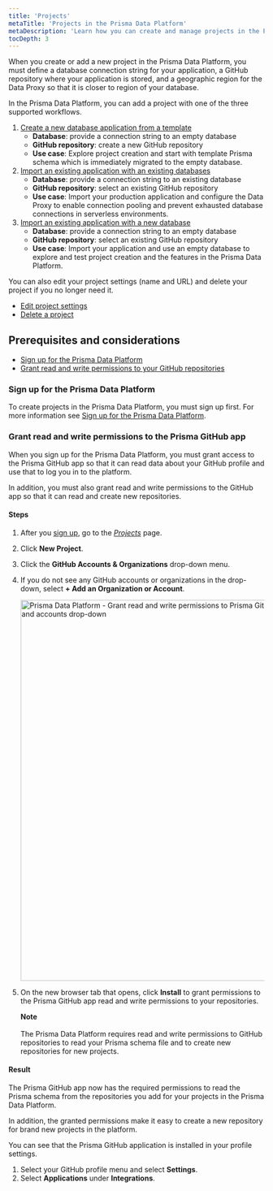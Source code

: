 ```yaml
---
title: 'Projects'
metaTitle: 'Projects in the Prisma Data Platform'
metaDescription: 'Learn how you can create and manage projects in the Prisma Data Platform'
tocDepth: 3
---
```


<TopBlock>

When you create or add a new project in the Prisma Data Platform, you must define a database connection string for your application, a GitHub repository where your application is stored, and a geographic region for the Data Proxy so that it is closer to region of your database.

In the Prisma Data Platform, you can add a project with one of the three supported workflows.

1. [Create a new database application from a template](#create-a-new-project-with-a-new-repository-and-a-new-database)
    * **Database**: provide a connection string to an empty database
    * **GitHub repository**: create a new GitHub repository
    * **Use case**: Explore project creation and start with template Prisma schema which is immediately migrated to the empty database.
2. [Import an existing application with an existing databases](#import-an-existing-project-with-an-existing-repository-and-database)
    * **Database**: provide a connection string to an existing database
    * **GitHub repository**: select an existing GitHub repository
    * **Use case**: Import your production application and configure the Data Proxy to enable connection pooling and prevent exhausted database connections in serverless environments.
3. [Import an existing application with a new database]()
    * **Database**: provide a connection string to an empty database
    * **GitHub repository**: select an existing GitHub repository
    * **Use case**: Import your application and use an empty database to explore and test project creation and the features in the Prisma Data Platform.

You can also edit your project settings (name and URL) and delete your project if you no longer need it.

* [Edit project settings](/data-platform/projects/edit-settings)
* [Delete a project](/data-platform/projects/delete-project)

</TopBlock>

## Prerequisites and considerations

* [Sign up for the Prisma Data Platform](data-platform/create-manage-projects#sign-up-for-the-prisma-data-platform)
* [Grant read and write permissions to your GitHub repositories](/data-platform/create-manage-projects#grant-read-and-write-permissions-to-the-prisma-github-app)

### Sign up for the Prisma Data Platform

To create projects in the Prisma Data Platform, you must sign up first. For more information see [Sign up for the Prisma Data Platform](/data-platform/accounts#sign-up-for-the-prisma-data-platform).

### Grant read and write permissions to the Prisma GitHub app

When you sign up for the Prisma Data Platform, you must grant access to the Prisma GitHub app so that it can read data about your GitHub profile and use that to log you in to the platform.

In addition, you must also grant read and write permissions to the GitHub app so that it can read and create new repositories.

#### Steps

1. After you [sign up](/data-platform/accounts#sign-up-for-the-prisma-data-platform), go to the [_Projects_](https://cloud.prisma.io/projects) page.
2. Click **New Project**.
2. Click the **GitHub Accounts & Organizations** drop-down menu.
3. If you do not see any GitHub accounts or organizations in the drop-down, select **+ Add an Organization or Account**.

    <img
        src="https://res.cloudinary.com/prismaio/image/upload/v1666309163/docs/pdp/create-manage-projects/grant-repo-permissions-prisma-github-01-click-github-org-accounts_n0ib1g.png"
        alt="Prisma Data Platform - Grant read and write permissions to Prisma GitHub app  - Step 01 - Click the Add orgs and accounts drop-down"
        width="750px"
    />
        
4. On the new browser tab that opens, click **Install** to grant permissions to the Prisma GitHub app read and write permissions to your repositories.

    <Admonition>

    **Note**<br /><br />
    The Prisma Data Platform requires read and write permissions to GitHub repositories to read your Prisma schema file and to create new repositories for new projects.

    </Admonition>

#### Result

The Prisma GitHub app now has the required permissions to read the Prisma schema from the repositories you add for your projects in the Prisma Data Platform.

In addition, the granted permissions make it easy to create a new repository for brand new projects in the platform.

You can see that the Prisma GitHub application is installed in your profile settings.

1. Select your GitHub profile menu and select **Settings**. 
2. Select **Applications** under **Integrations**.